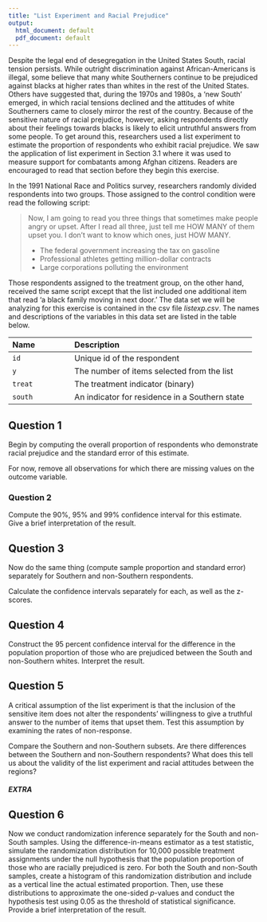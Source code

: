 ```yaml
---
title: "List Experiment and Racial Prejudice"
output:
  html_document: default
  pdf_document: default
---
```


Despite the legal end of desegregation in the United States South,
racial tension persists. While outright discrimination against
African-Americans is illegal, some believe that many white Southerners
continue to be prejudiced against blacks at higher rates than whites
in the rest of the United States. Others have suggested that, during
the 1970s and 1980s, a 'new South' emerged, in which racial tensions
declined and the attitudes of white Southerners came to closely mirror
the rest of the country. Because of the sensitive nature of racial
prejudice, however, asking respondents directly about their feelings
towards blacks is likely to elicit untruthful answers from some
people. To get around this, researchers used a list experiment to
estimate the proportion of respondents who exhibit racial prejudice.
We saw the application of list experiment in
Section 3.1 where it was used to measure support
for combatants among Afghan citizens.  Readers are encouraged to read
that section before they begin this exercise.

In the 1991 National Race and Politics survey, researchers randomly
divided respondents into two groups.  Those assigned to the control
condition were read the following script: 

> Now, I am going to read you three things that sometimes make people angry or upset. After I read all three, just tell me HOW MANY of them upset you. I don't want to know which ones, just HOW MANY.
>
> - The federal government increasing the tax on gasoline
> - Professional athletes getting million-dollar contracts
> - Large corporations polluting the environment

Those respondents assigned to the treatment group, on the other hand,
received the same script except that the list included one additional
item that read 'a black family moving in next door.' The data set we
will be analyzing for this exercise is contained in the csv file
*listexp.csv*. The names and descriptions of the variables
in this data set are listed in the table below.

------------------------------------------------------------------------------
 Name                Description
 ------------------- ---------------------------------------------------------
 `id`                Unique id of the respondent
 
 `y`                 The number of items selected from the list
 
 `treat`             The treatment indicator (binary)
 
 `south`             An indicator for residence in a Southern state
------------------------------------------------------------------------------

## Question 1

Begin by computing the overall proportion of respondents who
  demonstrate racial prejudice and the standard error of this estimate. 

 For now, remove all observations for
  which there are missing values on the outcome variable. 
  

### Question 2

 Compute the 90%, 95% and 99% confidence interval for this estimate.  
 Give a brief interpretation of the result.  
 
 
## Question 3

  Now do the same thing (compute sample proportion and standard error)
  separately for Southern and non-Southern respondents. 
  
  Calculate the confidence intervals separately for each, as well as the z-scores.
  

## Question 4

Construct the 95 percent confidence interval for the
  difference in the population proportion of those who are prejudiced
  between the South and non-Southern whites.  Interpret the result.
  
## Question 5

A critical assumption of the list experiment is that the
  inclusion of the sensitive item does not alter the respondents'
  willingness to give a truthful answer to the number of items that
  upset them.  Test this assumption by examining the rates of
  non-response. 
  
  Compare the Southern and non-Southern subsets.  Are
  there differences between the Southern and non-Southern respondents?
  What does this tell us about the validity of the list experiment and
  racial attitudes between the regions?
  




##### EXTRA

## Question 6

Now we conduct randomization inference separately for the South
  and non-South samples. Using the difference-in-means estimator as a
  test statistic, simulate the randomization distribution for 10,000
  possible treatment assignments under the null hypothesis that the
  population proportion of those who are racially prejudiced is zero.
  For both the South and non-South samples, create a histogram of this
  randomization distribution and include as a vertical line the actual
  estimated proportion. Then, use these distributions to approximate
  the one-sided $p$-values and conduct the hypothesis test using 0.05 as the
  threshold of statistical significance.  Provide a brief interpretation 
  of the result.
  
  